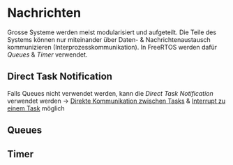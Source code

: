 # Nachrichten

Grosse Systeme werden meist modularisiert und aufgeteilt. Die Teile des Systems können nur miteinander über Daten- & Nachrichtenaustausch kommunizieren (Interprozesskommunikation). In FreeRTOS werden dafür *Queues* & *Timer* verwendet.

::: callout-important
## Direct Task Notification

Falls Queues nicht verwendet werden, kann die *Direct Task Notification* verwendet werden $\rightarrow$ [Direkte Kommunikation zwischen Tasks]{.underline} & [Interrupt zu einem Task]{.underline} möglich
:::

## Queues

## Timer